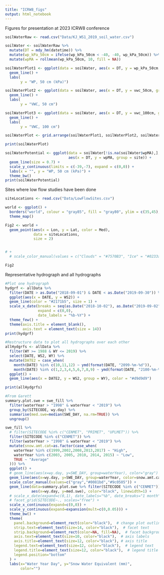 ```yaml
---
title: "ICRW8_figs"
output: html_notebook
---
```


Figures for presentation at 2023 ICRW8 conference

```r
soilWaterRaw <- read.csv("Data/KJ_WS1_2019_soil_water.csv")

soilWater <- soilWaterRaw %>% 
  mutate(DT = mdy_hm(datetime)) %>% 
  mutate(wp_kPa_50cm = ifelse(wp_kPa_50cm < -40, -40, wp_kPa_50cm)) %>% 
  mutate(wpMA = rollmean(wp_kPa_50cm, 10, fill = NA))

soilWaterPlot1 <- ggplot(data = soilWater, aes(x = DT, y = wp_kPa_50cm, group = site)) +
  geom_line() +
  labs(
       y = "WP, 50 cm (kPa)")

soilWaterPlot2 <- ggplot(data = soilWater, aes(x = DT, y = vwc_50cm, group = site)) +
  geom_line() +
  labs(
       y = "VWC, 50 cm")

soilWaterPlot3 <- ggplot(data = soilWater, aes(x = DT, y = vwc_100cm, group = site)) +
  geom_line() +
  labs(
       y = "VWC, 100 cm")

soilWaterPlot <- grid.arrange(soilWaterPlot1, soilWaterPlot2, soilWaterPlot3, nrow = 3)

print(soilWaterPlot)

soilWaterPotential <- ggplot(data = soilWater[!is.na(soilWater$wpMA),],
                             aes(x = DT, y = wpMA, group = site)) +
  geom_line(size = 0.7) +
  scale_y_continuous(limits = c(-39,-7), expand = c(0,0)) +
  labs(x = "", y = "WP, 50 cm (kPa)") +
  theme_bw()
print(soilWaterPotential)
```

Sites where low flow studies have been done
```r
siteLocations <- read.csv("Data/LowFlowSites.csv")

world <- ggplot() +
  borders("world", colour = "gray85", fill = "gray80", ylim = c(35,45), xlim = c(-125, -69)) +
  theme_map() 

Fig2 <- world + 
  geom_point(aes(x = Lon, y = Lat, color = Med),
             data = siteLocations, 
             size = 2) 


# +
  # scale_color_manual(values = c("Clouds" = "#7570B3", "Ice" = "#0233a6", "Incl" = "#66A61E", "NoVeg" = "#E7298A"))

Fig2
```

Representative hydrograph and all hydrographs
```r

#Plot one hydrograph
hydgrf <- allData %>% 
  filter(DATE > as.Date("2018-09-01") & DATE < as.Date("2019-09-30")) %>% 
  ggplot(aes(x = DATE, y = WS2)) +
  geom_line(color = "#2171b5", size = 1) +
  scale_x_date(breaks = seq(as.Date("2018-10-02"), as.Date("2019-09-02"), by="2 months"),
               expand = c(0,0),
               date_labels = "%b-%Y") +
  theme_few() +
  theme(axis.title = element_blank(),
        axis.text = element_text(size = 14))
print(hydgrf)

#Restructure data to plot all hydrographs over each other
allHydgrfs <- allData %>% 
  filter(WY >= 1988 & WY <= 2019) %>% 
  select(DATE, WS2, WY) %>% 
  mutate(DATE2 = case_when(
    month(DATE) %in% c(10,11,12) ~ ymd(format(DATE, "2099-%m-%d")),
    month(DATE) %in% c(1,2,3,4,5,6,7,8,9) ~ ymd(format(DATE, "2100-%m-%d")))) %>% 
  ggplot() +
  geom_line(aes(x = DATE2, y = WS2, group = WY), color = "#d9d9d9")

print(allHydgrfs)

#From Garett
summary.plot.swe = swe_fill %>% 
  filter(waterYear > "1998" & waterYear < "2019") %>% 
  group_by(SITECODE, wy.day) %>% 
  summarise(med.swe=median(SWE_DAY, na.rm=TRUE)) %>%
  ungroup()

swe_fill %>% 
  # filter(SITECODE %in% c("CENMET", "PRIMET", "UPLMET")) %>%
  filter(SITECODE %in% c("CENMET")) %>%
  filter(waterYear > "1998" & waterYear < "2019") %>% 
  mutate(snow.amt.cat=as.factor(case_when(
    waterYear %in% c(1999,2002,2008,2013,2017) ~ "High",
    waterYear %in% c(2003, 2005, 2010, 2014, 2015) ~ "Low",
    TRUE ~ "Average"
  ))) %>% 
  ggplot() +
  # geom_line(aes(x=wy.day, y=SWE_DAY, group=waterYear), color="gray") +
  geom_line(aes(x=wy.day, y=SWE_DAY, group=waterYear, color=snow.amt.cat)) +
  scale_color_manual(values=c("gray","#0081bd","#9c0505")) +
  geom_line(data=summary.plot.swe %>% filter(SITECODE %in% c("CENMET")),
            aes(x=wy.day, y=med.swe), color="black", linewidth=1) +
  # scale_x_date(expand=c(0,1), date_labels="%b", date_breaks="1 month") +
  # facet_grid(SITECODE~., scales="free") +
  scale_x_continuous(expand=c(0,0)) +
  scale_y_continuous(expand=expansion(mult=c(0,0.05))) +
  theme_bw() +
  theme(
    panel.background=element_rect(color="black"),  # change plot outline color
    strip.text=element_text(size=14, color="black"),  # facet text
    strip.background=element_rect(color=NA, fill=NA),  # facet background
    axis.text=element_text(size=10, color="black"),  # axis labels
    axis.title=element_text(size=12, color="black"), # axis title
    legend.text=element_text(size=12, color="black"),  # legend text
    legend.title=element_text(size=12, color="black"),  # legend title text
    legend.position="bottom"
  ) +
  labs(x="Water Year Day", y="Snow Water Equivalent (mm)", 
       color="")

```



































